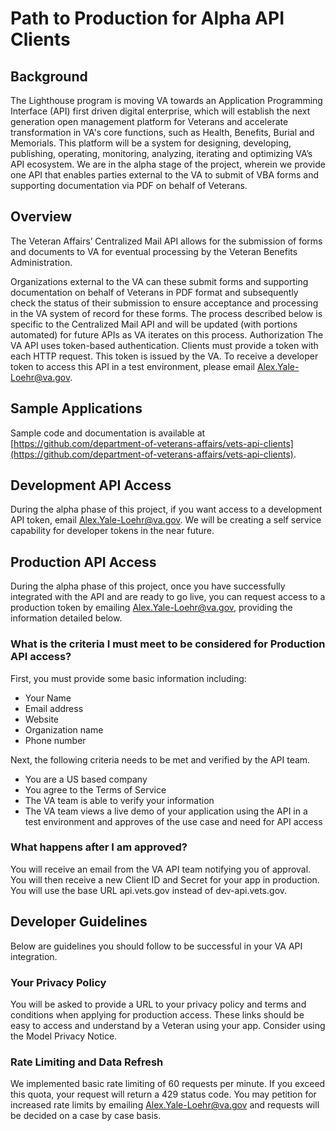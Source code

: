 # Path to Production for Alpha API Clients

## Background
The Lighthouse program is moving VA towards an Application Programming Interface (API) first driven digital enterprise, which will establish the next generation open management platform for Veterans and accelerate transformation in VA's core functions, such as Health, Benefits, Burial and Memorials. This platform will be a system for designing, developing, publishing, operating, monitoring, analyzing, iterating and optimizing VA’s API ecosystem. 
We are in the alpha stage of the project, wherein we provide one API that enables parties external to the VA to submit of VBA forms and supporting documentation via PDF on behalf of Veterans. 

## Overview 

The Veteran Affairs’ Centralized Mail API allows for the submission of forms and documents to VA for eventual processing by the Veteran Benefits Administration. 

Organizations external to the VA can these submit forms and supporting documentation on behalf of Veterans in PDF format and subsequently check the status of their submission to ensure acceptance and processing in the VA system of record for these forms.  The process described below is specific to the Centralized Mail API and will be updated (with portions automated) for future APIs as VA iterates on this process. 
Authorization
The VA API uses token-based authentication. Clients must provide a token with each HTTP request. This token is issued by the VA. To receive a developer token to access this API in a test environment, please email Alex.Yale-Loehr@va.gov.

## Sample Applications 

Sample code and documentation is available at [https://github.com/department-of-veterans-affairs/vets-api-clients](https://github.com/department-of-veterans-affairs/vets-api-clients). 

## Development API Access
During the alpha phase of this project, if you want access to a development API token, email Alex.Yale-Loehr@va.gov.  We will be creating a self service capability for developer tokens in the near future. 

## Production API Access
During the alpha phase of this project, once you have successfully integrated with the API and are ready to go live, you can request access to a production token by emailing Alex.Yale-Loehr@va.gov, providing the information detailed below. 

### What is the criteria I must meet to be considered for Production API access?
First, you must provide some basic information including:
- Your Name
- Email address
- Website
- Organization name
- Phone number

Next, the following criteria needs to be met and verified by the API team. 

- You are a US based company
- You agree to the Terms of Service
- The VA team is able to verify your information 
- The VA team views a live demo of your application using the API in a test environment and approves of the use case and need for API access


### What happens after I am approved?
You will receive an email from the VA API team notifying you of approval. You will then receive a new Client ID and Secret for your app in production. You will use the base URL api.vets.gov instead of dev-api.vets.gov.

## Developer Guidelines
Below are guidelines you should follow to be successful in your VA API integration.

### Your Privacy Policy
You will be asked to provide a URL to your privacy policy and terms and conditions when applying for production access. These links should be easy to access and understand by a Veteran using your app. Consider using the Model Privacy Notice.

### Rate Limiting and Data Refresh
We implemented basic rate limiting of 60 requests per minute. If you exceed this quota, your request will return a 429 status code.  You may petition for increased rate limits by emailing Alex.Yale-Loehr@va.gov and requests will be decided on a case by case basis.  
